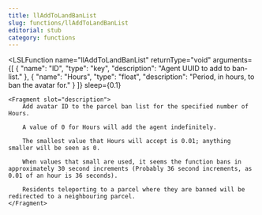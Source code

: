 ```yaml
---
title: llAddToLandBanList
slug: functions/llAddToLandBanList
editorial: stub
category: functions
---
```


<LSLFunction
	name="llAddToLandBanList"
	returnType="void"
	arguments={[
	{
		"name": "ID",
		"type": "key",
		"description": "Agent UUID to add to ban-list."
	},
	{
		"name": "Hours",
		"type": "float",
		"description": "Period, in hours, to ban the avatar for."
	}
]}
	sleep={0.1}
>
	<Fragment slot="description">
		Add avatar ID to the parcel ban list for the specified number of Hours.
		
		A value of 0 for Hours will add the agent indefinitely.
		
		The smallest value that Hours will accept is 0.01; anything smaller will be seen as 0.
		
		When values that small are used, it seems the function bans in approximately 30 second increments (Probably 36 second increments, as 0.01 of an hour is 36 seconds).
		
		Residents teleporting to a parcel where they are banned will be redirected to a neighbouring parcel.
	</Fragment>
</LSLFunction>

